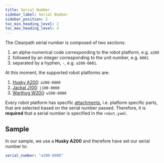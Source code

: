 ```yaml
---
title: Serial Number
sidebar_label: Serial Number
sidebar_position: 2
toc_min_heading_level: 2
toc_max_heading_level: 4
---
```

The Clearpath serial number is composed of two sections:
1. an alpha-numerical code corresponding to the robot platform, e.g. `a200`
2. followed by an integer corresponding to the unit number, e.g. `0001`
3. separated by a hyphen, `-`, e.g. `a200-0001`.

At this moment, the supported robot platforms are:

1. [Husky A200](../../../robots/outdoor_robots/husky/user_manual_husky.mdx): `a200-0000`
2. [Jackal J100](../../../robots/outdoor_robots/jackal/user_manual_jackal.mdx): `j100-0000`
3. [Warthog W200](../../../robots/outdoor_robots/warthog/user_manual_warthog.mdx): `w200-0000`

Every robot platform has specific [attachments](#attachments), i.e. platform specific parts, that are selected based on the serial number passed. Therefore, it is **required** that a serial number is specified in the `robot.yaml`.

## Sample

In our sample, we use a **Husky A200** and therefore have set our serial number to:

```yaml
serial_number: "a200-0000"
```
